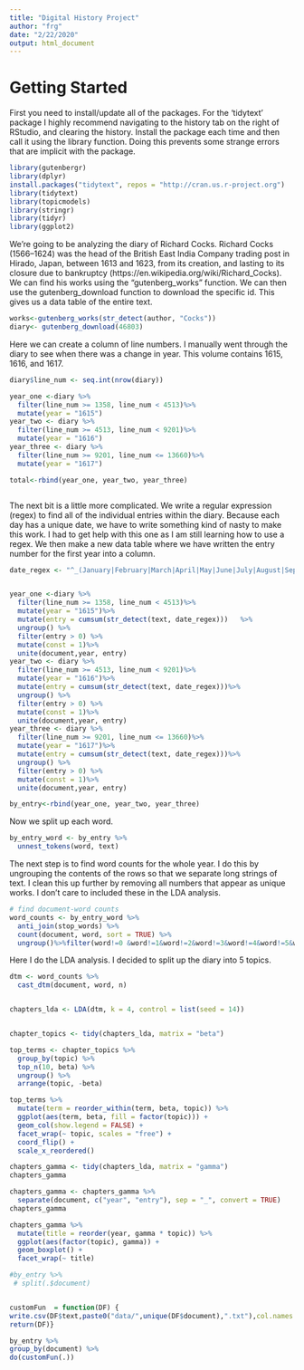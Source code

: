 ```yaml
---
title: "Digital History Project"
author: "frg"
date: "2/22/2020"
output: html_document
---
```

# Getting Started
First you need to install/update all of the packages. For the 'tidytext' package I highly recommend navigating to the history tab on the right of RStudio, and clearing the history. Install the package each time and then call it using the library function. Doing this prevents some strange errors that are implicit with the package.
```r

library(gutenbergr)
library(dplyr)
install.packages("tidytext", repos = "http://cran.us.r-project.org")
library(tidytext)
library(topicmodels)
library(stringr)
library(tidyr)
library(ggplot2)
```

We're going to be analyzing the diary of Richard Cocks. Richard Cocks (1566–1624) was the head of the British East India Company trading post in Hirado, Japan, between 1613 and 1623, from its creation, and lasting to its closure due to bankruptcy (https://en.wikipedia.org/wiki/Richard_Cocks). We can find his works using the "gutenberg_works" function. We can then use the gutenberg_download function to download the specific id. This gives us a data table of the entire text.

```r
works<-gutenberg_works(str_detect(author, "Cocks"))
diary<- gutenberg_download(46803)

```

Here we can create a column of line numbers. I manually went through the diary to see when there was a change in year. This volume contains 1615, 1616, and 1617.
```r
diary$line_num <- seq.int(nrow(diary))

year_one <-diary %>%
  filter(line_num >= 1358, line_num < 4513)%>%
  mutate(year = "1615")
year_two <- diary %>%
  filter(line_num >= 4513, line_num < 9201)%>%
  mutate(year = "1616")
year_three <- diary %>%
  filter(line_num >= 9201, line_num <= 13660)%>%
  mutate(year = "1617")

total<-rbind(year_one, year_two, year_three)



```

The next bit is a little more complicated. We write a regular expression (regex) to find all of the individual entries within the diary. Because each day has a unique date, we have to write something kind of nasty to make this work. I had to get help with this one as I am still learning how to use a regex. We then make a new data table where we have written the entry number for the first year into a column.

```r
date_regex <- "^_(January|February|March|April|May|June|July|August|September|October|November|December) [0-9]*"


year_one <-diary %>%
  filter(line_num >= 1358, line_num < 4513)%>%
  mutate(year = "1615")%>%
  mutate(entry = cumsum(str_detect(text, date_regex)))   %>%
  ungroup() %>%
  filter(entry > 0) %>%
  mutate(const = 1)%>%
  unite(document,year, entry)
year_two <- diary %>%
  filter(line_num >= 4513, line_num < 9201)%>%
  mutate(year = "1616")%>%
  mutate(entry = cumsum(str_detect(text, date_regex)))%>%
  ungroup() %>%
  filter(entry > 0) %>%
  mutate(const = 1)%>%
  unite(document,year, entry)
year_three <- diary %>%
  filter(line_num >= 9201, line_num <= 13660)%>%
  mutate(year = "1617")%>%
  mutate(entry = cumsum(str_detect(text, date_regex)))%>%
  ungroup() %>%
  filter(entry > 0) %>%
  mutate(const = 1)%>%
  unite(document,year, entry)

by_entry<-rbind(year_one, year_two, year_three)

```

Now we split up each word.
```r
by_entry_word <- by_entry %>%
  unnest_tokens(word, text)
```

The next step is to find word counts for the whole year. I do this by ungrouping the contents of the rows so that we separate long strings of text. I clean this up further by removing all numbers that appear as unique works. I don't care to included these in the LDA analysis.

```r
# find document-word counts
word_counts <- by_entry_word %>%
  anti_join(stop_words) %>%
  count(document, word, sort = TRUE) %>%
  ungroup()%>%filter(word!=0 &word!=1&word!=2&word!=3&word!=4&word!=5&word!=6&word!=7&word!=8&word!=9)
```


Here I do the LDA analysis. I decided to split up the diary into 5 topics. 
```r
dtm <- word_counts %>%
  cast_dtm(document, word, n)


chapters_lda <- LDA(dtm, k = 4, control = list(seed = 14))


chapter_topics <- tidy(chapters_lda, matrix = "beta")


```




```r
top_terms <- chapter_topics %>%
  group_by(topic) %>%
  top_n(10, beta) %>%
  ungroup() %>%
  arrange(topic, -beta)

top_terms %>%
  mutate(term = reorder_within(term, beta, topic)) %>%
  ggplot(aes(term, beta, fill = factor(topic))) +
  geom_col(show.legend = FALSE) +
  facet_wrap(~ topic, scales = "free") +
  coord_flip() +
  scale_x_reordered()
```


```r

chapters_gamma <- tidy(chapters_lda, matrix = "gamma")
chapters_gamma

chapters_gamma <- chapters_gamma %>%
  separate(document, c("year", "entry"), sep = "_", convert = TRUE)
chapters_gamma

chapters_gamma %>%
  mutate(title = reorder(year, gamma * topic)) %>%
  ggplot(aes(factor(topic), gamma)) +
  geom_boxplot() +
  facet_wrap(~ title)
```



```r
#by_entry %>%
 # split(.$document) 


customFun  = function(DF) {
write.csv(DF$text,paste0("data/",unique(DF$document),".txt"),col.names = F, row.names = F)
return(DF)}

by_entry %>% 
group_by(document) %>% 
do(customFun(.))


```



